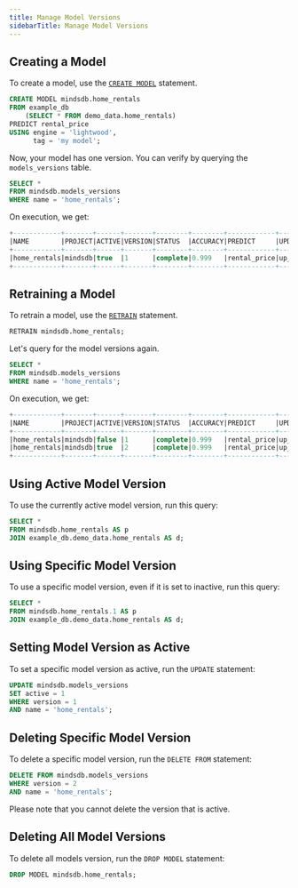 ```yaml
---
title: Manage Model Versions
sidebarTitle: Manage Model Versions
---
```


## Creating a Model

To create a model, use the [`CREATE MODEL`](/sql/create/model/) statement.

```sql
CREATE MODEL mindsdb.home_rentals
FROM example_db
    (SELECT * FROM demo_data.home_rentals)
PREDICT rental_price
USING engine = 'lightwood',
      tag = 'my model';
```

Now, your model has one version. You can verify by querying the `models_versions` table.

```sql
SELECT *
FROM mindsdb.models_versions
WHERE name = 'home_rentals';
```

On execution, we get:

```sql
+------------+-------+------+-------+--------+--------+------------+-------------+---------------+------+------------------------------------+---------------------------------------+--------+
|NAME        |PROJECT|ACTIVE|VERSION|STATUS  |ACCURACY|PREDICT     |UPDATE_STATUS|MINDSDB_VERSION|ERROR |SELECT_DATA_QUERY                   |TRAINING_OPTIONS                       |TAG     |
+------------+-------+------+-------+--------+--------+------------+-------------+---------------+------+------------------------------------+---------------------------------------+--------+
|home_rentals|mindsdb|true  |1      |complete|0.999   |rental_price|up_to_date   |22.11.3.2      |[NULL]|SELECT * FROM demo_data.home_rentals|{'target': 'rental_price', 'using': {}}|my model|
+------------+-------+------+-------+--------+--------+------------+-------------+---------------+------+------------------------------------+---------------------------------------+--------+
```

## Retraining a Model

To retrain a model, use the [`RETRAIN`](/sql/api/retrain/) statement.

```sql
RETRAIN mindsdb.home_rentals;
```

Let's query for the model versions again.

```sql
SELECT *
FROM mindsdb.models_versions
WHERE name = 'home_rentals';
```

On execution, we get:

```sql
+------------+-------+------+-------+--------+--------+------------+-------------+---------------+------+------------------------------------+---------------------------------------+--------+
|NAME        |PROJECT|ACTIVE|VERSION|STATUS  |ACCURACY|PREDICT     |UPDATE_STATUS|MINDSDB_VERSION|ERROR |SELECT_DATA_QUERY                   |TRAINING_OPTIONS                       |TAG     |
+------------+-------+------+-------+--------+--------+------------+-------------+---------------+------+------------------------------------+---------------------------------------+--------+
|home_rentals|mindsdb|false |1      |complete|0.999   |rental_price|up_to_date   |22.11.3.2      |[NULL]|SELECT * FROM demo_data.home_rentals|{'target': 'rental_price', 'using': {}}|my model|
|home_rentals|mindsdb|true  |2      |complete|0.999   |rental_price|up_to_date   |22.11.3.2      |[NULL]|SELECT * FROM demo_data.home_rentals|{'target': 'rental_price', 'using': {}}|my model|
+------------+-------+------+-------+--------+--------+------------+-------------+---------------+------+------------------------------------+---------------------------------------+--------+
```

## Using Active Model Version

To use the currently active model version, run this query:

```sql
SELECT *
FROM mindsdb.home_rentals AS p
JOIN example_db.demo_data.home_rentals AS d;
```

## Using Specific Model Version

To use a specific model version, even if it is set to inactive, run this query:

```sql
SELECT *
FROM mindsdb.home_rentals.1 AS p
JOIN example_db.demo_data.home_rentals AS d;
```

## Setting Model Version as Active

To set a specific model version as active, run the `UPDATE` statement:

```sql
UPDATE mindsdb.models_versions
SET active = 1
WHERE version = 1
AND name = 'home_rentals';
```

## Deleting Specific Model Version

To delete a specific model version, run the `DELETE FROM` statement:

```sql
DELETE FROM mindsdb.models_versions
WHERE version = 2
AND name = 'home_rentals';
```

Please note that you cannot delete the version that is active.

## Deleting All Model Versions

To delete all models version, run the `DROP MODEL` statement:

```sql
DROP MODEL mindsdb.home_rentals;
```
